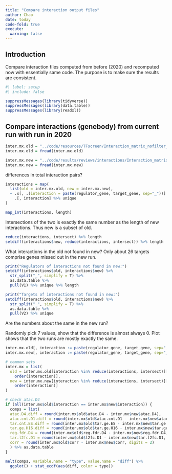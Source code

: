 ```yaml
---
title: "Compare interaction output files"
author: Chao
date: today
code-fold: true
execute: 
  warning: false
---
```


## Introduction

Compare interaction files computed from before (2020) and recomputed now with essentially same code. The purpose is to make sure the results are consistent.

```r
#| label: setup
#| include: false

suppressMessages(library(tidyverse))
suppressMessages(library(data.table))
suppressMessages(library(readxl))


```

## Compare interactions (genebody) from current run with run in 2020

```r
inter.mx.old = "../code/resources/TFscreen/Interaction_matrix_nofilter_AllTF_20200107.csv"
inter.mx.old = fread(inter.mx.old)

inter.mx.new = "../code/results/reviews/interactions/Interaction_matrix_nofilter_AllTF_genebody_20230111.csv"
inter.mx.new = fread(inter.mx.new)

```

differences in total interaction pairs?
```r
interactions = map(
  list(old = inter.mx.old, new = inter.mx.new),
  ~ .x[, .(interaction = paste(regulator_gene, target_gene, sep="_"))] %>% 
    .[, interaction] %>% unique
)

map_int(interactions, length)
```

Intersections of the two is exactly the same number as the length of new interactions. Thus new is a subset of old.
```r
reduce(interactions, intersect) %>% length
setdiff(interactions$new, reduce(interactions, intersect)) %>% length
```


What interactions in the old not found in new?
Only about 26 targets comprise genes missed out in the new run.

```r
print("Regulators of interactions not found in new:")
setdiff(interactions$old, interactions$new) %>%
  str_split("_", simplify = T) %>% 
  as.data.table %>% 
  pull(V1) %>% unique %>% length

print("Targets of interactions not found in new:")
setdiff(interactions$old, interactions$new) %>%
  str_split("_", simplify = T) %>% 
  as.data.table %>% 
  pull(V2) %>% unique
```

Are the numbers about the same in the new run?

Randomly pick 7 values, show that the difference is almost always 0. Plot shows that
the two runs are mostly exactly the same. 

```r
inter.mx.old[, interaction := paste(regulator_gene, target_gene, sep="_")]
inter.mx.new[, interaction := paste(regulator_gene, target_gene, sep="_")]

# common sets
inter.mx = list(
  old = inter.mx.old[interaction %in% reduce(interactions, intersect)][
    order(interaction)],
  new = inter.mx.new[interaction %in% reduce(interactions, intersect)][
    order(interaction)]
)
```

```r
# check atac.D4
if (all(inter.mx$old$interaction == inter.mx$new$interaction)) {
  comps = list(
  atac.D4.diff = round(inter.mx$old$atac.D4 - inter.mx$new$atac.D4),
  atac.cnt.D1.diff = round(inter.mx$old$atac.cnt.D1 - inter.mx$new$atac.cnt.D1),
  tar.cnt.ES.diff = round(inter.mx$old$tar.ge.ES - inter.mx$new$tar.ge.ES),
  tar.ge.H16.diff = round(inter.mx$old$tar.ge.H16 - inter.mx$new$tar.ge.H16),
  reg.fdr.D4 = round(inter.mx$old$reg.fdr.D4 - inter.mx$new$reg.fdr.D4, digits = 2),
  tar.l2fc.D1 = round(inter.mx$old$l2fc.D1 - inter.mx$new$tar.l2fc.D1, digits = 2),
  corr = round(inter.mx$old$corr - inter.mx$new$corr, digits = 2)
  ) %>% as.data.table
}

melt(comps, variable.name = "type", value.name = "diff") %>%
  ggplot() + stat_ecdf(aes(diff, color = type))

```





























